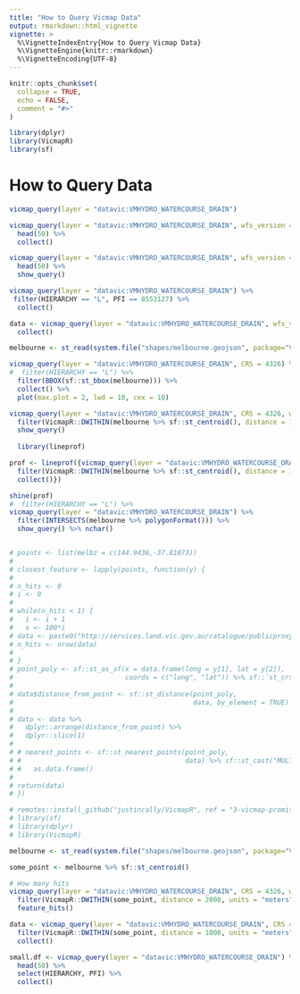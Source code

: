 ```yaml
---
title: "How to Query Vicmap Data"
output: rmarkdown::html_vignette
vignette: >
  %\VignetteIndexEntry{How to Query Vicmap Data}
  %\VignetteEngine{knitr::rmarkdown}
  %\VignetteEncoding{UTF-8}
---
```


```r
knitr::opts_chunk$set(
  collapse = TRUE,
  echo = FALSE,
  comment = "#>"
)
```

```r
library(dplyr)
library(VicmapR)
library(sf)
```

# How to Query Data

```r
vicmap_query(layer = "datavic:VMHYDRO_WATERCOURSE_DRAIN")
```

```r
vicmap_query(layer = "datavic:VMHYDRO_WATERCOURSE_DRAIN", wfs_version = "1.0.0") %>%
  head(50) %>%
  collect()
```

```r
vicmap_query(layer = "datavic:VMHYDRO_WATERCOURSE_DRAIN", wfs_version = "1.0.0") %>%
  head(50) %>%
  show_query()
```

```r
vicmap_query(layer = "datavic:VMHYDRO_WATERCOURSE_DRAIN") %>%
 filter(HIERARCHY == "L", PFI == 8553127) %>%
  collect()
```

```r
data <- vicmap_query(layer = "datavic:VMHYDRO_WATERCOURSE_DRAIN", wfs_version = "1.0.0") %>%
  collect()
```


```r
melbourne <- st_read(system.file("shapes/melbourne.geojson", package="VicmapR"))

vicmap_query(layer = "datavic:VMHYDRO_WATERCOURSE_DRAIN", CRS = 4326) %>%
#  filter(HIERARCHY == "L") %>%
  filter(BBOX(sf::st_bbox(melbourne))) %>%
  collect() %>%
  plot(max.plot = 2, lwd = 10, cex = 10)
```

```r
vicmap_query(layer = "datavic:VMHYDRO_WATERCOURSE_DRAIN", CRS = 4326, wfs_version = "1.0.0") %>%
  filter(VicmapR::DWITHIN(melbourne %>% sf::st_centroid(), distance = 1000, units = "meters")) %>%
  show_query()
  
  library(lineprof)

prof <- lineprof({vicmap_query(layer = "datavic:VMHYDRO_WATERCOURSE_DRAIN", CRS = 4326, wfs_version = "1.0.0") %>%
  filter(VicmapR::DWITHIN(melbourne %>% sf::st_centroid(), distance = 1000, units = "meters")) %>%
  collect()})

shine(prof)
#  filter(HIERARCHY == "L") %>%
vicmap_query(layer = "datavic:VMHYDRO_WATERCOURSE_DRAIN") %>%
  filter(INTERSECTS(melbourne %>% polygonFormat())) %>%
  show_query() %>% nchar()


# points <- list(melbz = c(144.9436,-37.81073))
# 
# closest_feature <- lapply(points, function(y) {
#   
# n_hits <- 0    
# i <- 0
# 
# while(n_hits < 1) { 
#   i <- i + 1
#   x <- 100*i
# data <- paste0("http://services.land.vic.gov.au/catalogue/publicproxy/guest/dv_geoserver/wfs?service=wfs&version=1.0.0&request=GetFeature&typeNames=datavic%3AVMHYDRO_WATERCOURSE_DRAIN&outputFormat=application%2Fjson&count=70000&srsName=EPSG%3A4326&CQL_FILTER=%28DWITHIN%28SHAPE%2C%20POINT%20%28",y[1],"%20", y[2],"%29%2C%20", x,"%2C%20meters%29%29") %>% sf::read_sf()
# n_hits <- nrow(data)
# 
# }
# point_poly <- sf::st_as_sf(x = data.frame(long = y[1], lat = y[2]),
#                            coords = c("long", "lat")) %>% sf::`st_crs<-`(4326)
# 
# data$distance_from_point <- sf::st_distance(point_poly, 
#                                             data, by_element = TRUE) 
# 
# data <- data %>%
#   dplyr::arrange(distance_from_point) %>%
#   dplyr::slice(1)
# 
# # nearest_points <- sf::st_nearest_points(point_poly, 
# #                                         data) %>% sf::st_cast("MULTIPOINT") %>%
# #   as.data.frame()
# 
# return(data)
# })

```


```r
# remotes::install_github("justincally/VicmapR", ref = "3-vicmap-promise")
# library(sf)
# library(dplyr)
# library(VicmapR)

melbourne <- st_read(system.file("shapes/melbourne.geojson", package="VicmapR"))

some_point <- melbourne %>% sf::st_centroid()

# How many hits 
vicmap_query(layer = "datavic:VMHYDRO_WATERCOURSE_DRAIN", CRS = 4326, wfs_version = "2.0.0") %>%
  filter(VicmapR::DWITHIN(some_point, distance = 2000, units = "meters")) %>%
  feature_hits()

data <- vicmap_query(layer = "datavic:VMHYDRO_WATERCOURSE_DRAIN", CRS = 32755, wfs_version = "2.0.0") %>%
  filter(VicmapR::DWITHIN(some_point, distance = 1000, units = "meters")) %>%
  collect()
```


```r
small.df <- vicmap_query(layer = "datavic:VMHYDRO_WATERCOURSE_DRAIN") %>%
  head(50) %>%
  select(HIERARCHY, PFI) %>%
  collect()
```

